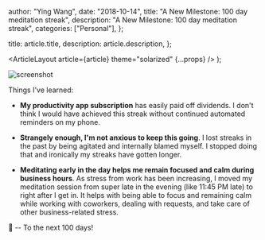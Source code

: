 
  author: "Ying Wang",
  date: "2018-10-14",
  title: "A New Milestone: 100 day meditation streak",
  description: "A New Milestone: 100 day meditation streak",
  categories: ["Personal"],
};

  title: article.title,
  description: article.description,
};

  <ArticleLayout article={article} theme="solarized" {...props} />
);

![screenshot](/img/posts/2018/10/14/a_personal_milestone_1.png)

Things I've learned:

- **My productivity app subscription** has easily paid off dividends. I don't
  think I would have achieved this streak without continued automated reminders
  on my phone.

- **Strangely enough, I'm not anxious to keep this going**. I lost streaks in
  the past by being agitated and internally blamed myself. I stopped doing that
  and ironically my streaks have gotten longer.

- **Meditating early in the day helps me remain focused and calm during business
  hours**. As stress from work has been increasing, I moved my meditation
  session from super late in the evening (like 11:45 PM late) to right after I
  get in. It helps with being able to focus and remaining calm while working
  with coworkers, dealing with requests, and take care of other business-related
  stress.

:wine_glass: -- To the next 100 days!
